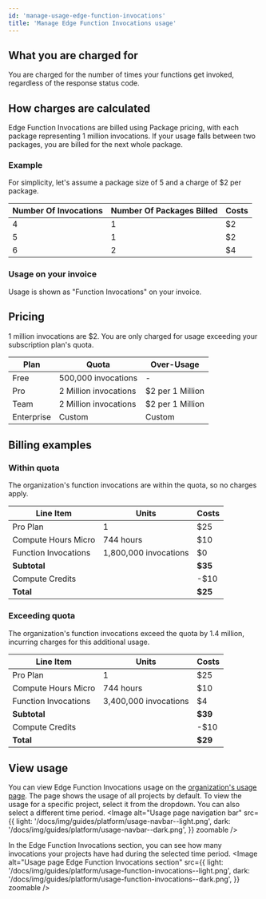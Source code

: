 ```yaml
---
id: 'manage-usage-edge-function-invocations'
title: 'Manage Edge Function Invocations usage'
---
```


## What you are charged for
You are charged for the number of times your functions get invoked, regardless of the response status code.

## How charges are calculated
Edge Function Invocations are billed using Package pricing, with each package representing 1 million invocations. If your usage falls between two packages, you are billed for the next whole package.

### Example
For simplicity, let's assume a package size of 5 and a charge of $2 per package.

| Number Of Invocations | Number Of Packages Billed | Costs |
|-----------------------|---------------------------|-------|
| 4                     | 1                         | $2    |
| 5                     | 1                         | $2    |
| 6                     | 2                         | $4    |

### Usage on your invoice
Usage is shown as "Function Invocations" on your invoice.

## Pricing
1 million invocations are $2. You are only charged for usage exceeding your subscription plan's quota.

| Plan       | Quota                 | Over-Usage       |
|------------|-----------------------|------------------|
| Free       | 500,000 invocations   | -                |
| Pro        | 2 Million invocations | $2 per 1 Million |
| Team       | 2 Million invocations | $2 per 1 Million |
| Enterprise | Custom                | Custom           |

## Billing examples
### Within quota
The organization's function invocations are within the quota, so no charges apply.

| Line Item            | Units                 | Costs   |
|----------------------|-----------------------|---------|
| Pro Plan             | 1                     | $25     |
| Compute Hours Micro  | 744 hours             | $10     |
| Function Invocations | 1,800,000 invocations | $0      |
| **Subtotal**         |                       | **$35** |
| Compute Credits      |                       | -$10    |
| **Total**            |                       | **$25** |

### Exceeding quota
The organization's function invocations exceed the quota by 1.4 million, incurring charges for this additional usage.

| Line Item            | Units                 | Costs   |
|----------------------|-----------------------|---------|
| Pro Plan             | 1                     | $25     |
| Compute Hours Micro  | 744 hours             | $10     |
| Function Invocations | 3,400,000 invocations | $4      |
| **Subtotal**         |                       | **$39** |
| Compute Credits      |                       | -$10    |
| **Total**            |                       | **$29** |

## View usage
You can view Edge Function Invocations usage on the [organization's usage page](https://supabase.com/dashboard/org/_/usage). The page shows the usage of all projects by default. To view the usage for a specific project, select it from the dropdown. You can also select a different time period.
<Image
  alt="Usage page navigation bar"
  src={{
    light: '/docs/img/guides/platform/usage-navbar--light.png',
    dark: '/docs/img/guides/platform/usage-navbar--dark.png',
  }}
  zoomable
/>

In the Edge Function Invocations section, you can see how many invocations your projects have had during the selected time period.
<Image
  alt="Usage page Edge Function Invocations section"
  src={{
    light: '/docs/img/guides/platform/usage-function-invocations--light.png',
    dark: '/docs/img/guides/platform/usage-function-invocations--dark.png',
  }}
  zoomable
/>